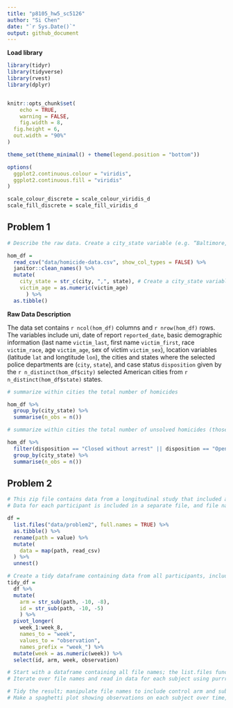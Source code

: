 ```yaml
---
title: "p8105_hw5_sc5126"
author: "Si Chen"
date: "`r Sys.Date()`"
output: github_document
---
```


**Load library** 
```r
library(tidyr)
library(tidyverse)
library(rvest)
library(dplyr)


knitr::opts_chunk$set(
	echo = TRUE,
	warning = FALSE,
	fig.width = 8, 
  fig.height = 6,
  out.width = "90%"
)

theme_set(theme_minimal() + theme(legend.position = "bottom"))

options(
  ggplot2.continuous.colour = "viridis",
  ggplot2.continuous.fill = "viridis"
)

scale_colour_discrete = scale_colour_viridis_d
scale_fill_discrete = scale_fill_viridis_d
```

## Problem 1

```r
# Describe the raw data. Create a city_state variable (e.g. “Baltimore, MD”) and then summarize within cities to obtain the total number of homicides and the number of unsolved homicides (those for which the disposition is “Closed without arrest” or “Open/No arrest”).

hom_df = 
  read_csv("data/homicide-data.csv", show_col_types = FALSE) %>% 
  janitor::clean_names() %>% 
  mutate(
    city_state = str_c(city, ",", state), # Create a city_state variable (e.g. “Baltimore, MD”)
    victim_age = as.numeric(victim_age)
      ) %>% 
  as.tibble()
```

**Raw Data Description**


The data set contains `r ncol(hom_df)` columns and `r nrow(hom_df)` rows. The variables include uni, date of report `reported_date`, basic demographic information (last name `victim_last`, first name `victim_first`, race `victim_race`, age `victim_age`, sex of victim `victim_sex`), location variables (latitude `lat` and longtitude `lon`), the cities and states where the selected police departments are (`city`, `state`), and case status `disposition` given by the `r n_distinct(hom_df$city)` selected American cities from `r n_distinct(hom_df$state)` states.


```r
# summarize within cities the total number of homicides

hom_df %>% 
  group_by(city_state) %>% 
  summarise(n_obs = n())

```


```r
# summarize within cities the total number of unsolved homicides (those for which the disposition is “Closed without arrest” or “Open/No arrest”).

hom_df %>% 
  filter(disposition == "Closed without arrest" || disposition == "Open/No arrest") %>% 
  group_by(city_state) %>% 
  summarise(n_obs = n())

```


## Problem 2

```r
# This zip file contains data from a longitudinal study that included a control arm and an experimental arm.
# Data for each participant is included in a separate file, and file names include the subject ID and arm.

df = 
  list.files("data/problem2", full.names = TRUE) %>% 
  as.tibble() %>% 
  rename(path = value) %>% 
  mutate(
    data = map(path, read_csv)
  ) %>% 
  unnest()

```


```r
# Create a tidy dataframe containing data from all participants, including the subject ID, arm, and observations over time:
tidy_df = 
  df %>% 
  mutate(
    arm = str_sub(path, -10, -8),
    id = str_sub(path, -10, -5)
    ) %>% 
  pivot_longer(
    week_1:week_8,
    names_to = "week",
    values_to = "observation",
    names_prefix = "week_") %>% 
  mutate(week = as.numeric(week)) %>% 
  select(id, arm, week, observation)

```


```r
# Start with a dataframe containing all file names; the list.files function will help
# Iterate over file names and read in data for each subject using purrr::map and saving the result as a new variable in the dataframe

```


```r
# Tidy the result; manipulate file names to include control arm and subject ID, make sure weekly observations are “tidy”, and do any other tidying that’s necessary
# Make a spaghetti plot showing observations on each subject over time, and comment on differences between groups.

```

```r

```

```r

```

```r

```

```r

```

```r

```

